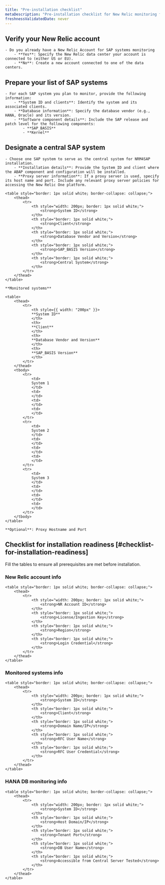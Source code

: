 ```yaml
---
title: "Pre-installation checklist"
metaDescription: "Pre-installation checklist for New Relic monitoring for SAP solutions."
freshnessValidatedDate: never
---
```



## Verify your New Relic account
    - Do you already have a New Relic Account for SAP systems monitoring
        - **Yes**: Specify the New Relic data center your account is connected to (either US or EU).
        - **No**: Create a new account connected to one of the data centers.

## Prepare your list of SAP systems
    - For each SAP system you plan to monitor, provide the following information:
        - **System ID and clients**: Identify the system and its associated clients.
        - **Database information**: Specify the database vendor (e.g., HANA, Oracle) and its version.
        - **Software component details**: Include the SAP release and patch level for the following components:
            - **SAP_BASIS**
            - **Kernel**

## Designate a central SAP system
    - Choose one SAP system to serve as the central system for NRM4SAP installation.
        - **Installation details**: Provide the System ID and client where the ABAP component and configuration will be installed.
        - **Proxy server information**: If a proxy server is used, specify its host name and port. Include any relevant proxy server policies for accessing the New Relic One platform.

    <table style="border: 1px solid white; border-collapse: collapse;">
        <thead>
            <tr>
                <th style="width: 200px; border: 1px solid white;">
                    <strong>System ID</strong>
                </th>
                <th style="border: 1px solid white;">
                    <strong>Client</strong>
                </th>
                <th style="border: 1px solid white;">
                    <strong>Database Vendor and Version</strong>
                </th>
                <th style="border: 1px solid white;">
                    <strong>SAP_BASIS Version</strong>
                </th>
                <th style="border: 1px solid white;">
                    <strong>Central System</strong>
                </th>
            </tr>
        </thead>
    </table>

    **Monitored systems**

    <table>
        <thead>
            <tr>
                <th style={{ width: "200px" }}>
                **System ID**
                </th>
                <th>
                **Client**
                </th>
                <th>
                **Database Vendor and Version**
                </th>
                <th>
                **SAP_BASIS Version**
                </th>
            </tr>
        </thead>
        <tbody>
            <tr>
                <td>
                System 1
                </td>
                <td>
                </td>
                <td>
                </td>
                <td>
                </td>
            </tr>
            <tr>
                <td>
                System 2
                </td>
                <td>
                </td>
                <td>
                </td>
                <td>
                </td>
            </tr>
            <tr>
                <td>
                System 3
                </td>
                <td>
                </td>
                <td>
                </td>
                <td>
                </td>
            </tr>
        </tbody>
    </table>

    **Optional**: Proxy Hostname and Port

## Checklist for installation readiness [#checklist-for-installation-readiness]

Fill the tables to ensure all prerequisites are met before installation.

### New Relic account info

    <table style="border: 1px solid white; border-collapse: collapse;">
        <thead>
            <tr>
                <th style="width: 200px; border: 1px solid white;">
                    <strong>NR Account ID</strong>
                </th>
                <th style="border: 1px solid white;">
                    <strong>License/Ingestion Key</strong>
                </th>
                <th style="border: 1px solid white;">
                    <strong>Region</strong>
                </th>
                <th style="border: 1px solid white;">
                    <strong>Login Credential</strong>
                </th>
            </tr>
        </thead>
    </table>

### Monitored systems info

    <table style="border: 1px solid white; border-collapse: collapse;">
        <thead>
            <tr>
                <th style="width: 200px; border: 1px solid white;">
                    <strong>System ID</strong>
                </th>
                <th style="border: 1px solid white;">
                    <strong>Client</strong>
                </th>
                <th style="border: 1px solid white;">
                    <strong>Domain Name/IP</strong>
                </th>
                <th style="border: 1px solid white;">
                    <strong>RFC User Name</strong>
                </th>
                <th style="border: 1px solid white;">
                    <strong>RFC User Credential</strong>
                </th>
            </tr>
        </thead>
    </table>

### HANA DB monitoring info

    <table style="border: 1px solid white; border-collapse: collapse;">
        <thead>
            <tr>
                <th style="width: 200px; border: 1px solid white;">
                    <strong>System ID</strong>
                </th>
                <th style="border: 1px solid white;">
                    <strong>Host Domain/IP</strong>
                </th>
                <th style="border: 1px solid white;">
                    <strong>Tenant Port</strong>
                </th>
                <th style="border: 1px solid white;">
                    <strong>DB User Name</strong>
                </th>
                <th style="border: 1px solid white;">
                    <strong>Accessible from Central Server Tested</strong>
                </th>
            </tr>
        </thead>
    </table>